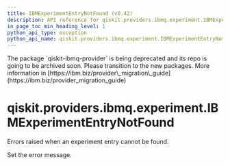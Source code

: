 ```yaml
---
title: IBMExperimentEntryNotFound (v0.42)
description: API reference for qiskit.providers.ibmq.experiment.IBMExperimentEntryNotFound in qiskit v0.42
in_page_toc_min_heading_level: 1
python_api_type: exception
python_api_name: qiskit.providers.ibmq.experiment.IBMExperimentEntryNotFound
---
```


<Admonition title="Warning" type="caution">
  The package `qiskit-ibmq-provider` is being deprecated and its repo is going to be archived soon. Please transition to the new packages. More information in [https://ibm.biz/provider\_migration\_guide](https://ibm.biz/provider_migration_guide)
</Admonition>

<span id="qiskit-providers-ibmq-experiment-ibmexperimententrynotfound" />

# qiskit.providers.ibmq.experiment.IBMExperimentEntryNotFound

<Class id="qiskit.providers.ibmq.experiment.IBMExperimentEntryNotFound" isDedicatedPage={true} github="https://github.com/qiskit/qiskit-ibmq-provider/tree/stable/0.20/qiskit/providers/ibmq/experiment/exceptions.py" signature="IBMExperimentEntryNotFound(*message)" modifiers="exception">
  Errors raised when an experiment entry cannot be found.

  Set the error message.
</Class>

